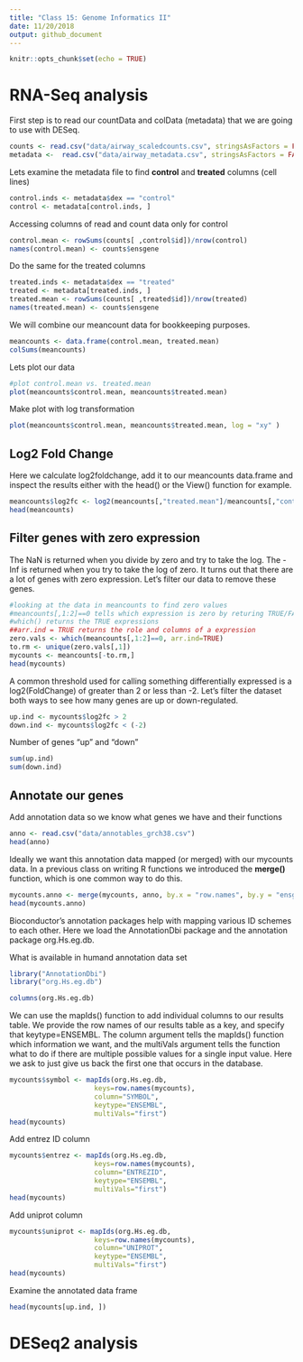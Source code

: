 ```yaml
---
title: "Class 15: Genome Informatics II"
date: 11/20/2018
output: github_document
---
```


```r
knitr::opts_chunk$set(echo = TRUE)
```

# RNA-Seq analysis

First step is to read our countData and colData (metadata) that we are going to use with DESeq.

```r
counts <- read.csv("data/airway_scaledcounts.csv", stringsAsFactors = FALSE)
metadata <-  read.csv("data/airway_metadata.csv", stringsAsFactors = FALSE)
```

Lets examine the metadata file to find **control** and **treated** columns (cell lines)

```r
control.inds <- metadata$dex == "control"
control <- metadata[control.inds, ]

```

Accessing columns of read and count data only for control 
```r
control.mean <- rowSums(counts[ ,control$id])/nrow(control)  
names(control.mean) <- counts$ensgene
```

Do the same for the treated columns 
```r
treated.inds <- metadata$dex == "treated"
treated <- metadata[treated.inds, ]
treated.mean <- rowSums(counts[ ,treated$id])/nrow(treated)  
names(treated.mean) <- counts$ensgene
```

We will combine our meancount data for bookkeeping purposes.
```r
meancounts <- data.frame(control.mean, treated.mean)
colSums(meancounts)
```

Lets plot our data
```r
#plot control.mean vs. treated.mean 
plot(meancounts$control.mean, meancounts$treated.mean)
```

Make plot with log transformation
```r
plot(meancounts$control.mean, meancounts$treated.mean, log = "xy" )
```

## Log2 Fold Change

Here we calculate log2foldchange, add it to our meancounts data.frame and inspect the results either with the head() or the View() function for example.

```r
meancounts$log2fc <- log2(meancounts[,"treated.mean"]/meancounts[,"control.mean"])
head(meancounts)
```

## Filter genes with zero expression

The NaN is returned when you divide by zero and try to take the log. The -Inf is returned when you try to take the log of zero. 
It turns out that there are a lot of genes with zero expression. Let’s filter our data to remove these genes.

```r
#looking at the data in meancounts to find zero values
#meancounts[,1:2]==0 tells which expression is zero by returing TRUE/FALSE
#which() returns the TRUE expressions
##arr.ind = TRUE returns the role and columns of a expression
zero.vals <- which(meancounts[,1:2]==0, arr.ind=TRUE)
to.rm <- unique(zero.vals[,1])
mycounts <- meancounts[-to.rm,]
head(mycounts)
```

A common threshold used for calling something differentially expressed is a log2(FoldChange) of greater than 2 or less than -2. Let’s filter the dataset both ways to see how many genes are up or down-regulated.

```r
up.ind <- mycounts$log2fc > 2
down.ind <- mycounts$log2fc < (-2)
```

Number of genes "up" and "down"

```r
sum(up.ind)
sum(down.ind)
```

## Annotate our genes

Add annotation data so we know what genes we have and their functions

```r
anno <- read.csv("data/annotables_grch38.csv")
head(anno)
```

Ideally we want this annotation data mapped (or merged) with our mycounts data. In a previous class on writing R functions we introduced the **merge()** function, which is one common way to do this.

```r
mycounts.anno <- merge(mycounts, anno, by.x = "row.names", by.y = "ensgene")
head(mycounts.anno)
```

Bioconductor’s annotation packages help with mapping various ID schemes to each other. Here we load the AnnotationDbi package and the annotation package org.Hs.eg.db.

What is available in humand annotation data set

```r
library("AnnotationDbi")
library("org.Hs.eg.db")
```

```r
columns(org.Hs.eg.db)
```

We can use the mapIds() function to add individual columns to our results table. We provide the row names of our results table as a key, and specify that keytype=ENSEMBL. The column argument tells the mapIds() function which information we want, and the multiVals argument tells the function what to do if there are multiple possible values for a single input value. Here we ask to just give us back the first one that occurs in the database.

```r
mycounts$symbol <- mapIds(org.Hs.eg.db,
                     keys=row.names(mycounts),
                     column="SYMBOL",
                     keytype="ENSEMBL",
                     multiVals="first")
head(mycounts)
```

Add entrez ID column
```r
mycounts$entrez <- mapIds(org.Hs.eg.db,
                     keys=row.names(mycounts),
                     column="ENTREZID",
                     keytype="ENSEMBL",
                     multiVals="first")
head(mycounts)
```

Add uniprot column
```r
mycounts$uniprot <- mapIds(org.Hs.eg.db,
                     keys=row.names(mycounts),
                     column="UNIPROT",
                     keytype="ENSEMBL",
                     multiVals="first")
head(mycounts)
```

Examine the annotated data frame

```r
head(mycounts[up.ind, ])
```


# DESeq2 analysis




























